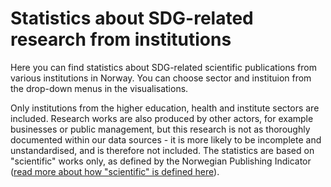
# Statistics about SDG-related research from institutions

Here you can find statistics about SDG-related scientific publications from various institutions in Norway. 
You can choose sector and instituion from the drop-down menus in the visualisations. 

Only institutions from the higher education, health and institute sectors are included. Research works are also produced by other actors, for example
businesses or public management, but this research is not as thoroughly documented within our data sources - it is more likely to be incomplete and unstandardised,
and is therefore not included. The statistics are based on "scientific" works only, as defined by the Norwegian Publishing Indicator 
([read more about how "scientific" is defined here](/en/hjelp/sokehjelp#scientific-nvi)).

<Tableau 
  hostUrl='https://rapport-dv.uhad.no/t/DUCT/views/SDG_statistics_2023-11/DBantallinstEN' 
  height='680'
  toolbar='bottom'
/>
